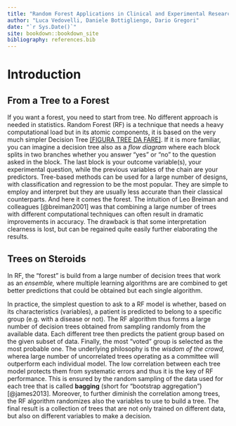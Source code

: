 ```yaml
---
title: "Random Forest Applications in Clinical and Experimental Research: a Guide for Humans"
author: "Luca Vedovelli, Daniele Bottigliengo, Dario Gregori"
date: "`r Sys.Date()`"
site: bookdown::bookdown_site
bibliography: references.bib
---
```


# Introduction

## From a Tree to a Forest

If you want a forest, you need to start from tree. No different approach is needed in statistics. Random Forest (RF) is a technique that needs a heavy computational load but in its atomic components, it is based on the very much simpler Decision Tree [[FIGURA TREE DA FARE]]{.ul}. If it is more familiar, you can imagine a decision tree also as a *flow diagram* where each block splits in two branches whether you answer "yes" or "no" to the question asked in the block. The last block is your outcome variable(s), your experimental question, while the previous variables of the chain are your predictors. Tree-based methods can be used for a large number of designs, with classification and regression to be the most popular. They are simple to employ and interpret but they are usually less accurate than their classical counterparts. And here it comes the forest. The intuition of Leo Breiman and colleagues [@breiman2001] was that combining a large number of trees with different computational techniques can often result in dramatic improvements in accuracy. The drawback is that some interpretation clearness is lost, but can be regained quite easily further elaborating the results.

## Trees on Steroids

In RF, the "forest" is build from a large number of decision trees that work as an *ensemble,* where multiple learning algorithms are are combined to get better predictions that could be obtained but each single algorithm.

In practice, the simplest question to ask to a RF model is whether, based on its characteristics (variables), a patient is predicted to belong to a specific group (e.g. with a disease or not). The RF algorithm thus forms a large number of decision trees obtained from sampling randomly from the available data. Each different tree then predicts the patient group based on the given subset of data. Finally, the most "voted" group is selected as the most probable one. The underlying philosophy is the *wisdom of the crowd,* wherea large number of uncorrelated trees operating as a committee will outperform each individual model. The low correlation between each tree model protects them from systematic errors and thus it is the key of RF performance. This is ensured by the random sampling of the data used for each tree that is called **bagging** (short for "bootstrap aggregation")[@james2013]. Moreover, to further diminish the correlation among trees, the RF algorithm randomizes also the variables to use to build a tree. The final result is a collection of trees that are not only trained on different data, but also on different variables to make a decision.
